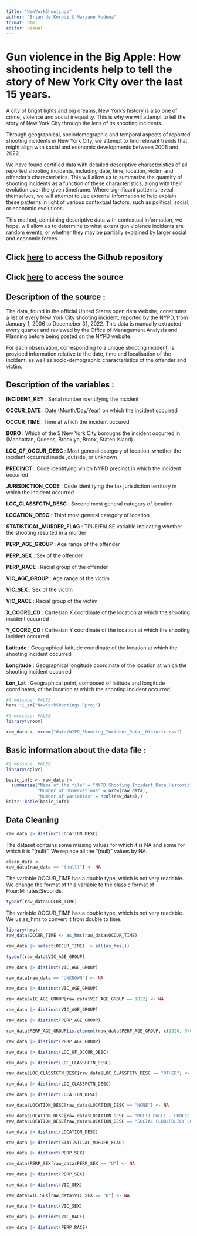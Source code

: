 ```yaml
---
title: "NewYorkShootings"
author: "Brian de Korodi & Mariane Modena"
format: html
editor: visual
---
```


# Gun violence in the Big Apple: How shooting incidents help to tell the story of New York City over the last 15 years.

A city of bright lights and big dreams, New York's history is also one of crime, violence and social inequality. This is why we will attempt to tell the story of New York City through the lens of its shooting incidents.

Through geographical, sociodemographic and temporal aspects of reported shooting incidents in New York City, we attempt to find relevant trends that might align with social and economic developments between 2006 and 2022.

We have found certified data with detailed descriptive characteristics of all reported shooting incidents, including date, time, location, victim and offender's characteristics. This will allow us to summarize the quantity of shooting incidents as a function of these characteristics, along with their evolution over the given timeframe. Where significant patterns reveal themselves, we will attempt to use external information to help explain these patterns in light of various contextual factors, such as political, social, or economic evolutions. 

This method, combining descriptive data with contextual information, we hope, will allow us to determine to what extent gun violence incidents are random events, or whether they may be partially explained by larger social and economic forces.

## Click [here](https://github.com/briandekorodi/NewYorkShootings) to access the Github repository

## Click [here](https://catalog.data.gov/dataset/nypd-shooting-incident-data-historic/resource/c564b578-fd8a-4005-8365-34150d306cc4) to access the source

## Description of the source :

The data, found in the official United States open data website, constitutes a list of every New York City shooting incident, reported by the NYPD, from January 1, 2006 to Decemeber 31, 2022. This data is manually extracted every quarter and reviewed by the Office of Management Analysis and Planning before being posted on the NYPD website.

For each observation, corresponding to a unique shooting incident, is provided information relative to the date, time and localisation of the incident, as well as socio-demographic characteristics of the offender and victim.

## Description of the variables :

**INCIDENT_KEY** : Serial number identifying the incident

**OCCUR_DATE** : Date (Month/Day/Year) on which the incident occurred

**OCCUR_TIME** : Time at which the incident occured

**BORO** : Which of the 5 New York City boroughs the incident occurred in (Manhattan, Queens, Brooklyn, Bronx, Staten Island)

**LOC_OF_OCCUR_DESC** : Most general category of location, whether the incident occurred inside ,outside, or unknown

**PRECINCT** : Code identifying which NYPD precinct in which the incident occurred

**JURISDICTION_CODE** : Code identifying the tax jurisdiction territory in which the incident occurred

**LOC_CLASSFCTN_DESC** : Second most general category of location

**LOCATION_DESC** : Third most general category of location

**STATISTICAL_MURDER_FLAG** : TRUE/FALSE variable indicating whether the shooting resulted in a murder

**PERP_AGE_GROUP** : Age range of the offender

**PERP_SEX** : Sex of the offender

**PERP_RACE** : Racial group of the offender

**VIC_AGE_GROUP** : Age range of the victim

**VIC_SEX** : Sex of the victim

**VIC_RACE** : Racial group of the victim

**X_COORD_CD** : Cartesian X coordinate of the location at which the shooting incident occurred

**Y_COORD_CD** : Cartesian Y coordinate of the location at which the shooting incident occurred

**Latitude** : Geographical latitude coordinate of the location at which the shooting incident occurred

**Longitude** : Geographical longitude coordinate of the location at which the shooting incident occurred

**Lon_Lat** : Geographical point, composed of latitude and longitude coordinates, of the location at which the shooting incident occurred

```r
#| message: FALSE
here::i_am("NewYorkShootings.Rproj")
```

```r
#| message: FALSE
library(vroom)
```

```r
raw_data <- vroom("data/NYPD_Shooting_Incident_Data__Historic.csv")
```

## Basic information about the data file :

```r
#| message: FALSE
library(dplyr)
```

```r
basic_info <- raw_data |>
  summarise("Name of the file" = "NYPD_Shooting_Incident_Data_Historic",
            "Number of observations" = nrow(raw_data),
            "Number of variables" = ncol(raw_data),)
knitr::kable(basic_info)

```

## Data Cleaning

```r
raw_data |> distinct(LOCATION_DESC)
```

The dataset contains some missing values for which it is NA and some for which it is "(null)". We replace all the "(null)" values by NA.

```r
clean_data <- 
raw_data[raw_data == "(null)"] <- NA
```

The variable OCCUR_TIME has a double type, which is not very readable. We change the format of this variable to the classic format of Hour:Minutes:Seconds.

```r
typeof(raw_data$OCCUR_TIME) 
```

The variable OCCUR_TIME has a double type, which is not very readable. We us as_hms to convert it from double to time.

```r
library(hms)
raw_data$OCCUR_TIME <- as_hms(raw_data$OCCUR_TIME)
```

```r
raw_data |> select(OCCUR_TIME) |> all(as_hms())
```

```r
typeof(raw_data$VIC_AGE_GROUP)
```

```r
raw_data |> distinct(VIC_AGE_GROUP)
```

```r
raw_data[raw_data == "UNKNOWN"] <- NA
```

```r
raw_data |> distinct(VIC_AGE_GROUP)
```

```r
raw_data$VIC_AGE_GROUP[raw_data$VIC_AGE_GROUP == 1022] <- NA
```

```r
raw_data |> distinct(VIC_AGE_GROUP)
```

```r
raw_data |> distinct(PERP_AGE_GROUP)
```

```r
raw_data$PERP_AGE_GROUP[is.element(raw_data$PERP_AGE_GROUP, c(1020, 940,224))] <- NA

```

```r
raw_data |> distinct(PERP_AGE_GROUP)
```

```r
raw_data |> distinct(LOC_OF_OCCUR_DESC)
```

```r
raw_data |> distinct(LOC_CLASSFCTN_DESC)
```

```r
raw_data$LOC_CLASSFCTN_DESC[raw_data$LOC_CLASSFCTN_DESC == "OTHER"] <- NA
```

```r
raw_data |> distinct(LOC_CLASSFCTN_DESC)
```

```r
raw_data |> distinct(LOCATION_DESC)
```

```r
raw_data$LOCATION_DESC[raw_data$LOCATION_DESC == "NONE"] <- NA
```

```r
raw_data$LOCATION_DESC[raw_data$LOCATION_DESC == "MULTI DWELL - PUBLIC HOUS"] <- "MULTI DWELL - PUBLIC HOUSE"
raw_data$LOCATION_DESC[raw_data$LOCATION_DESC == "SOCIAL CLUB/POLICY LOCATI"] <- "SOCIAL CLUB/POLICY LOCATION"
```

```r
raw_data |> distinct(LOCATION_DESC)
```

```r
raw_data |> distinct(STATISTICAL_MURDER_FLAG)
```

```r
raw_data |> distinct(PERP_SEX)
```

```r
raw_data$PERP_SEX[raw_data$PERP_SEX == "U"] <- NA
```

```r
raw_data |> distinct(PERP_SEX)
```

```r
raw_data |> distinct(VIC_SEX)
```

```r
raw_data$VIC_SEX[raw_data$VIC_SEX == "U"] <- NA
```

```r
raw_data |> distinct(VIC_SEX)
```

```r
raw_data |> distinct(VIC_RACE)
```

```r
raw_data |> distinct(PERP_RACE)
```
